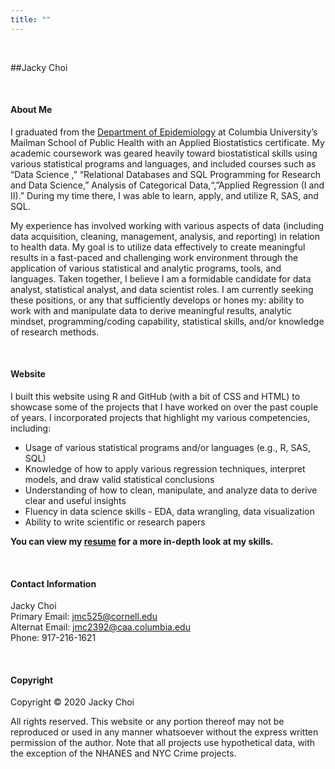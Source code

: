 ```yaml
---
title: ""
---
```

<style>
.list-group-item.active, .list-group-item.active:focus, .list-group-item.active:hover {
    background-color: #337ab7;
}

.navbar-default .navbar-collapse, .navbar-default .navbar-form {
background-color: #337ab7;
}

#Drop-Down Menu Color
.navbar-default .navbar-nav>.open>a, .navbar-default .navbar-nav>.open>a:focus, .navbar-default .navbar-nav>.open>a:hover {
background-color: #337ab7;
}

.navbar-default {
background-color: #337ab7;
}

.navbar-default .navbar-nav>li>a {
color: white;
font-weight: bold;
}

.navbar-default .navbar-brand {
color: white;
font-weight: bold;
}

</style>

<!-- Global site tag (gtag.js) - Google Analytics -->
<script async src="https://www.googletagmanager.com/gtag/js?id=UA-137778138-1"></script>
<script>
  window.dataLayer = window.dataLayer || [];
  function gtag(){dataLayer.push(arguments);}
  gtag('js', new Date());

  gtag('config', 'UA-137778138-1');
</script>

<br>

##Jacky Choi

<link rel="stylesheet" href="styles.css" type="text/css">
<link rel="stylesheet" href="academicons/css/academicons.min.css"/>

<br>

#### About Me

I graduated from the [Department of Epidemiology](https://www.mailman.columbia.edu/become-student/departments/epidemiology) at Columbia University's Mailman School of Public Health with an Applied Biostatistics certificate. My academic coursework was geared heavily toward biostatistical skills using various statistical programs and languages, and included courses such as "Data Science ," "Relational Databases and SQL Programming for Research and Data Science," Analysis of Categorical Data,", "Applied Regression (I and II)." During my time there, I was able to learn, apply, and utilize R, SAS, and SQL.

My experience has involved working with various aspects of data (including data acquisition, cleaning, management, analysis, and reporting) in relation to health data. My goal is to utilize data effectively to create meaningful results in a fast-paced and challenging work environment through the application of various statistical and analytic programs, tools, and languages. Taken together, I believe I am a formidable candidate for data analyst, statistical analyst, and data scientist roles. I am currently seeking these positions, or any that sufficiently develops or hones my: ability to work with and manipulate data to derive meaningful results, analytic mindset, programming/coding capability, statistical skills, and/or knowledge of research methods.

<br>

#### Website

I built this website using R and GitHub (with a bit of CSS and HTML) to showcase some of the projects that I have worked on over the past couple of years. I incorporated projects that highlight my various competencies, including:

* Usage of various statistical programs and/or languages (e.g., R, SAS, SQL)
* Knowledge of how to apply various regression techniques, interpret models, and draw valid statistical conclusions
* Understanding of how to clean, manipulate, and analyze data to derive clear and useful insights
* Fluency in data science skills - EDA, data wrangling, data visualization
* Ability to write scientific or research papers

**You can view my [resume](images2/resume.pdf) for a more in-depth look at my skills.**

<br> 

#### Contact Information

Jacky Choi <br>
Primary Email: [jmc525@cornell.edu](mailto:jmc525@cornell.edu) <br>
Alternat Email: [jmc2392@caa.columbia.edu](mailto:jmc2392@caa.columbia.edu)  
Phone: 917-216-1621

<br>

#### Copyright

Copyright © 2020 Jacky Choi

All rights reserved. This website or any portion thereof may not be reproduced or used in any manner whatsoever
without the express written permission of the author. Note that all projects use hypothetical data, with the exception of the NHANES and NYC Crime projects.

